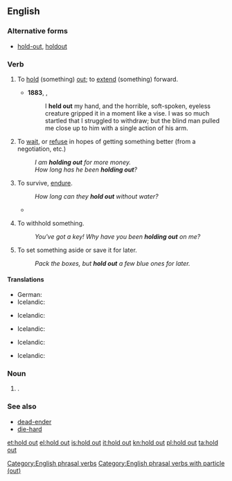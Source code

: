 ==English==

===Alternative forms===
* {{sense|noun}} [[hold-out]], [[holdout]]

===Verb===
{{en-verb|head=[[hold]] [[out]]|holds out|holding out|held out}}

# {{transitive}} To [[hold]] (something) [[out]]; to [[extend]] (something) forward.
#* '''1883''', {{w|Robert Louis Stevenson}}, ''{{w|Treasure Island}}''
#*: I '''held out''' my hand, and the horrible, soft-spoken, eyeless creature gripped it in a moment like a vise. I was so much startled that I struggled to withdraw; but the blind man pulled me close up to him with a single action of his arm. 
# {{idiomatic|often|with ''for''}} To [[wait]], or [[refuse]] in hopes of getting something better (from a negotiation, etc.)
#: ''I am '''holding out''' for more money.''
#: ''How long has he been '''holding out'''?''
# {{idiomatic}} To survive, [[endure]].
#: ''How long can they '''hold out''' without water?''
#* {{quote-news
|year=2011
|date=September 2
|author=
|title=Wales 2-1 Montenegro
|work=BBC
|url=http://news.bbc.co.uk/sport2/hi/football/14660870.stm
|page=
|passage=Stevan Jovetic gave Montenegro hope when he unleashed a pile-driver but Wales '''held out''' for a much-needed win.}}
# {{idiomatic|usually|with ''on''}} To withhold something.
#: ''You've got a key! Why have you been '''holding out''' on me?''
# {{transitive}} To set something aside or save it for later.
#: ''Pack the boxes, but '''hold out''' a few blue ones for later.''

====Translations====
{{trans-top|to hold}}
* German: {{t+|de|hinhalten}}
* Icelandic: {{t+|is|halda}} {{t+|is|út}} {{t-|is|hendinni}}
{{trans-mid}}
{{trans-bottom}}

{{trans-top|to wait for something better}}
* Icelandic: {{t-|is|hinkra}}
{{trans-mid}}
{{trans-bottom}}

{{trans-top|endure}}
* Icelandic: {{t-|is|þrauka}}
{{trans-mid}}
{{trans-bottom}}

{{trans-top|withhold something}}
* Icelandic: {{t+|is|halda}} {{t+|is|einhverju}} {{t-|is|leyndu}}
{{trans-mid}}
{{trans-bottom}}

{{trans-top|to save something for later}}
* Icelandic: {{t+|is|geyma}}
{{trans-mid}}
{{trans-bottom}}

===Noun===
{{en-noun|head=[[hold]] [[out]]}}

# {{alternative spelling of|holdout}}.

===See also===
* [[dead-ender]]
* [[die-hard]]

[[Category:English phrasal verbs]]
[[Category:English phrasal verbs with particle (out)]]

[[et:hold out]]
[[el:hold out]]
[[is:hold out]]
[[it:hold out]]
[[kn:hold out]]
[[pl:hold out]]
[[ta:hold out]]